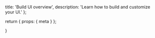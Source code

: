   title: 'Build UI overview',
  description:
    'Learn how to build and customize your UI.'
};

  return {
    props: {
      meta
    }
  };

}

